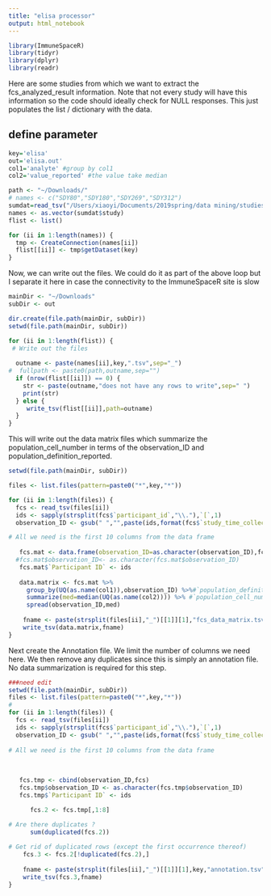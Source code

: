 ```yaml
---
title: "elisa processor"
output: html_notebook
---
```



```r
library(ImmuneSpaceR)
library(tidyr)
library(dplyr)
library(readr)
```

Here are some studies from which we want to extract the fcs_analyzed_result information. Note that not every study will have this information so the code should ideally check for NULL responses. This just populates the list / dictionary with the data.


## define parameter 
```r


key='elisa'
out='elisa.out'
col1='analyte' #group by col1
col2='value_reported' #the value take median


```

```r
path <- "~/Downloads/"
# names <- c("SDY80","SDY180","SDY269","SDY312")
sumdat=read_tsv("/Users/xiaoyi/Documents/2019spring/data mining/studies_by_data_types.tsv")
names <- as.vector(sumdat$study)
flist <- list()

for (ii in 1:length(names)) {
  tmp <- CreateConnection(names[ii])
  flist[[ii]] <- tmp$getDataset(key)
}
```

Now, we can write out the files. We could do it as part of the above loop but I separate it here in case the connectivity to the ImmuneSpaceR site is slow

```r
mainDir <- "~/Downloads"
subDir <- out

dir.create(file.path(mainDir, subDir))
setwd(file.path(mainDir, subDir))

for (ii in 1:length(flist)) {
 # Write out the files
  
  outname <- paste(names[ii],key,".tsv",sep="_")
#  fullpath <- paste0(path,outname,sep="")
  if (nrow(flist[[ii]]) == 0) {
    str <- paste(outname,"does not have any rows to write",sep=" ")
    print(str)
  } else {
     write_tsv(flist[[ii]],path=outname)
  }
}
```

This will write out the data matrix files which summarize the population_cell_number in terms of the observation_ID and population_definition_reported.

```r
setwd(file.path(mainDir, subDir))

files <- list.files(pattern=paste0("*",key,"*"))

for (ii in 1:length(files)) {
  fcs <- read_tsv(files[ii])
  ids <- sapply(strsplit(fcs$`participant_id`,"\\."),`[`,1)
  observation_ID <- gsub(" ","",paste(ids,format(fcs$`study_time_collected`,nsmall=1),sep="_"))

# All we need is the first 10 columns from the data frame
   
   fcs.mat <- data.frame(observation_ID=as.character(observation_ID),fcs)
  #fcs.mat$observation_ID<- as.character(fcs.mat$observation_ID)
   fcs.mat$`Participant ID` <- ids
   
   data.matrix <- fcs.mat %>% 
     group_by(UQ(as.name(col1)),observation_ID) %>%#`population_definition_reported`
     summarize(med=median(UQ(as.name(col2)))) %>% #`population_cell_number`
     spread(observation_ID,med) 
   
    fname <- paste(strsplit(files[ii],"_")[[1]][1],"fcs_data_matrix.tsv",sep="_")
    write_tsv(data.matrix,fname)
}
```

Next create the Annotation file. We limit the number of columns we need here. We then remove any duplicates since this is simply an annotation file. No data summarization is required for this step. 

```r
###need edit 
setwd(file.path(mainDir, subDir))
files <- list.files(pattern=paste0("*",key,"*"))
#
for (ii in 1:length(files)) {
  fcs <- read_tsv(files[ii])
  ids <- sapply(strsplit(fcs$`participant_id`,"\\."),`[`,1)
  observation_ID <- gsub(" ","",paste(ids,format(fcs$`study_time_collected`,nsmall=1),sep="_"))
   
# All we need is the first 10 columns from the data frame
   
  
   
   fcs.tmp <- cbind(observation_ID,fcs)
   fcs.tmp$observation_ID <- as.character(fcs.tmp$observation_ID)
   fcs.tmp$`Participant ID` <- ids 

      fcs.2 <- fcs.tmp[,1:8]
      
# Are there duplicates ?
      sum(duplicated(fcs.2))

# Get rid of duplicated rows (except the first occurrence thereof)
    fcs.3 <- fcs.2[!duplicated(fcs.2),]
   
    fname <- paste(strsplit(files[ii],"_")[[1]][1],key,"annotation.tsv",sep="_")
    write_tsv(fcs.3,fname)
}
```


